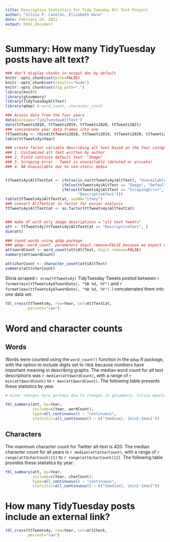 ```yaml
---
title: Descriptive Statistics for Tidy Tuesday Alt Text Project
author: "Silvia P. Canelón, Elizabeth Hare"
date: February 24, 2021
output: html_document
---
```


# Summary: How many TidyTuesday posts have alt text?


``` r
### don't display chunks in output doc by default
knitr::opts_chunk$set(echo=FALSE)
knitr::opts_chunk$set(results='hide')
knitr::opts_chunk$set(fig_path=".")
library(knitr)
library(gtsummary)
library(TidyTuesdayAltText)
library(qdap) # word_count, character_count

### Access data from the four years
data(package="TidyTuesdayAltText")
data(ttTweets2018, ttTweets2019, ttTweets2020, ttTweets2021)
### concatenate year data.frames into one
ttTweets4y <- rbind(ttTweets2018, ttTweets2019, ttTweets2020, ttTweets2021)
table(ttTweets4y$Year)

### create factor variable describing alt text based on the four categories
### 1. Customized alt text written by author
### 2, Field contains default text: "Image"
### 3. Scraping error - Tweet is unavailable (deleted or private)
### 4. NA Unavailable due to non-static media


ttTweets4y$AltTextCat <- ifelse(is.na(ttTweets4y$AltText), "UnavailableNonStatic",
                         ifelse(ttTweets4y$AltText == "Image", "DefaultDescription",
                         ifelse(ttTweets4y$AltText == "ScrapingError", "ScrapingError",
                                "DescriptiveText")))
table(ttTweets4y$AltTextCat, useNA="ifany")
### convert AltTextCat to factor for easier analysis
ttTweets4y$AltTextCat <- as.factor(ttTweets4y$AltTextCat)


### make df with only image descriptions = "alt text tweets"
att <- ttTweets4y[ttTweets4y$AltTextCat == "DescriptiveText", ]
dim(att)

### cound words using qdap package
### qdap::word_count, parameters digit.remove=FALSE because we expect numerals
att$wordCount <- word_count(att$AltText, digit.remove=FALSE)
summary(att$wordCount)

att$charCount <- character_count(att$AltText)
summary(att$charCount)
```

<!-- Silvia: Minor change here to include a more specific date range -->

Silvia scraped `r nrow(ttTweets4y)` TidyTuesday Tweets posted between `r format(min(ttTweets4y$TweetDate), "%B %d, %Y")` and `r format(max(ttTweets4y$TweetDate), "%B %d, %Y")`. I concatenated them into one data set.

``` r
tbl_cross(ttTweets4y, row=Year, col=AltTextCat,
          percent="row")
```


# Word and character counts

## Words

Words were counted using the `word_count()` function in the `qdap` R package, with
the option to include digits set to `TRUE` because numbers have important meaning
in describing graphs. The median word count for alt text descriptions was 
`r median(att$wordCount)`, with a range of 
`r min(att$wordCount)` to 
`r max(att$wordCount)`. 
The following table presents these statistics by year.


``` r
# minor changes here perhaps due to changes in gtsummary. Silvia downloaded gtsummary v1.3.7

tbl_summary(att, by=Year,
            include=c(Year, wordCount),
            type=all_continuous() ~ "continuous",
            statistic=all_continuous() ~ c("{median}, {min}-{max}"))

```

## Characters

<!-- Silvia: I'm not sure what was meant by the first line of the paragraph. As an aside, the maximum number of characters allowed for Twitter media alt-text is 1,000-->

The maximum character count for Twitter alt-text is 420. The median character count for all years is `r median(att$charCount)`, with a range of `r range(att$charCount)[1]` to `r range(att$charCount)[2]`. The following table provides these statistics by year:

``` r

tbl_summary(att, by=Year,
            include=c(Year, charCount),
            type=all_continuous() ~ "continuous",
            statistic=all_continuous() ~ c("{median}, {min}-{max}"))

```

# How many TidyTuesday posts include an external link?

``` r
tbl_cross(ttTweets4y, row=Year, col=UrlCheck,
          percent="row")
```
